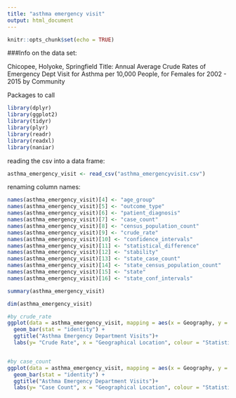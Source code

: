 ```yaml
---
title: "asthma emergency visit"
output: html_document
---
```


```r
knitr::opts_chunk$set(echo = TRUE)
```


###Info on the data set:

Chicopee, Holyoke, Springfield
Title: Annual Average Crude Rates of Emergency Dept Visit for Asthma per 10,000 People, 
 for Females  for 2002 - 2015 by Community 


Packages to call 
```r
library(dplyr)
library(ggplot2)
library(tidyr)
library(plyr)
library(readr)
library(readxl)
library(naniar)
```

reading the csv into a data frame:
```r
asthma_emergency_visit <- read_csv("asthma_emergencyvisit.csv")
```

renaming column names:
```r
names(asthma_emergency_visit)[4] <- "age_group"
names(asthma_emergency_visit)[5] <- "outcome_type"
names(asthma_emergency_visit)[6] <- "patient_diagnosis"
names(asthma_emergency_visit)[7] <- "case_count"
names(asthma_emergency_visit)[8] <- "census_population_count"
names(asthma_emergency_visit)[9] <- "crude_rate"
names(asthma_emergency_visit)[10] <- "confidence_intervals"
names(asthma_emergency_visit)[11] <- "statistical_difference"
names(asthma_emergency_visit)[12] <- "stability"
names(asthma_emergency_visit)[13] <- "state_case_count"
names(asthma_emergency_visit)[14] <- "state_census_population_count"
names(asthma_emergency_visit)[15] <- "state"
names(asthma_emergency_visit)[16] <- "state_conf_intervals"
```

```r
summary(asthma_emergency_visit)

dim(asthma_emergency_visit)
```


```r
#by crude_rate
ggplot(data = asthma_emergency_visit, mapping = aes(x = Geography, y = crude_rate, color = statistical_difference))+
  geom_bar(stat = "identity") +
  ggtitle("Asthma Emergency Department Visits")+ 
  labs(y= "Crude Rate", x = "Geographical Location", colour = "Statistical Significance")


#by case_count
ggplot(data = asthma_emergency_visit, mapping = aes(x = Geography, y = case_count, color = statistical_difference))+
  geom_bar(stat = "identity") +
  ggtitle("Asthma Emergency Department Visits")+ 
  labs(y= "Case Count", x = "Geographical Location", colour = "Statistical Significance")

```

